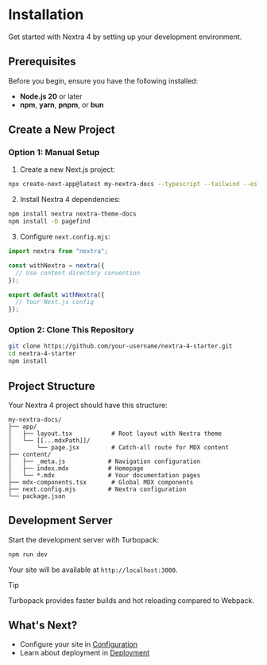 # Installation

Get started with Nextra 4 by setting up your development environment.

## Prerequisites

Before you begin, ensure you have the following installed:

- **Node.js 20** or later
- **npm**, **yarn**, **pnpm**, or **bun**

## Create a New Project

### Option 1: Manual Setup

1. Create a new Next.js project:

```bash
npx create-next-app@latest my-nextra-docs --typescript --tailwind --eslint --app --use-npm
```

2. Install Nextra 4 dependencies:

```bash npm2yarn
npm install nextra nextra-theme-docs
npm install -D pagefind
```

3. Configure `next.config.mjs`:

```javascript filename="next.config.mjs"
import nextra from "nextra";

const withNextra = nextra({
  // Use content directory convention
});

export default withNextra({
  // Your Next.js config
});
```

### Option 2: Clone This Repository

```bash
git clone https://github.com/your-username/nextra-4-starter.git
cd nextra-4-starter
npm install
```

## Project Structure

Your Nextra 4 project should have this structure:

```
my-nextra-docs/
├── app/
│   ├── layout.tsx           # Root layout with Nextra theme
│   └── [[...mdxPath]]/
│       └── page.jsx         # Catch-all route for MDX content
├── content/
│   ├── _meta.js            # Navigation configuration
│   ├── index.mdx           # Homepage
│   └── *.mdx               # Your documentation pages
├── mdx-components.tsx       # Global MDX components
├── next.config.mjs         # Nextra configuration
└── package.json
```

## Development Server

Start the development server with Turbopack:

```bash
npm run dev
```

Your site will be available at `http://localhost:3000`.

> [!TIP]
> Turbopack provides faster builds and hot reloading compared to Webpack.

## What's Next?

- Configure your site in [Configuration](/configuration)
- Learn about deployment in [Deployment](/deployment)
